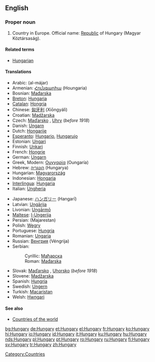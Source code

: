 ==English==
{{wikipedia}}

===Proper noun===
{{en-proper noun}}

# Country in Europe. Official name: [[Republic]] of Hungary (Magyar Köztársaság).

====Related terms====
*[[Hungarian]]

====Translations====
{{trans-top|the country}}
*Arabic: {{ARchar|[[المجر]]}} (al-májar)
*Armenian: [[Հունգարիա]] (Houngaria)
*Bosnian: [[Mađarska]] {{f}}
*[[Breton]]: [[Hungaria]]
*[[Catalan]]: [[Hongria]]
*Chinese: [[匈牙利]] (Xiōngyálì)
*Croatian: [[Madžarska]]
*Czech: [[Maďarsko]] {{n}}, [[Uhry]] {{p}} (''before 1918'')
*Danish: [[Ungarn]]
*Dutch: [[Hongarije]] {{n}}
*[[Esperanto]]: [[Hungario]], [[Hungarujo]]
*Estonian: [[Ungari]]
*Finnish: [[Unkari]]
*French: [[Hongrie]] {{f}}
*German: [[Ungarn]] {{n}}
*Greek, Modern: [[Ουγγαρία]] (Oungaría) {{f}}
*Hebrew: [[הונגריה]] (Hungarya)
*Hungarian: [[Magyarország]]
*Indonesian: [[Hongaria]]
*[[Interlingua]]: [[Hungaria]]
*Italian: [[Ungheria]] {{f}}
{{trans-mid}}
*Japanese: [[ハンガリー]] (Hangarī)
*Latvian: [[Ungārija]] {{f}}
*Livonian: [[Ungārmō]]
*[[Maltese]]: [[l-Ungerija]]
*Persian: {{FAchar|[[مجارستان]]}} (Majarestan)
*Polish: [[Węgry]] {{p}}
*Portuguese: [[Hungria]] {{f}}
*Romanian: [[Ungaria]] {{f}}
*Russian: [[Венгрия]] (Véngrija) {{f}}
*Serbian:
*:Cyrillic: [[Мађарска]] {{f}}
*:Roman: [[Mađarska]] {{f}}
*Slovak: [[Maďarsko]] {{n}}, [[Uhorsko]] {{n}} (''before 1918'')
*Slovene: [[Madžarska]] {{f}}
*Spanish: [[Hungría]] {{f}}
*Swedish: [[Ungern]]
*Turkish: [[Macaristan]]
*Welsh: [[Hwngari]]
{{trans-bottom}}

====See also====
*[[Countries of the world]]

[[Category:Countries]]

[[bg:Hungary]]
[[de:Hungary]]
[[et:Hungary]]
[[el:Hungary]]
[[fr:Hungary]]
[[ko:Hungary]]
[[hi:Hungary]]
[[io:Hungary]]
[[id:Hungary]]
[[it:Hungary]]
[[ku:Hungary]]
[[hu:Hungary]]
[[nds:Hungary]]
[[pl:Hungary]]
[[pt:Hungary]]
[[ro:Hungary]]
[[ru:Hungary]]
[[fi:Hungary]]
[[sv:Hungary]]
[[tr:Hungary]]
[[zh:Hungary]]